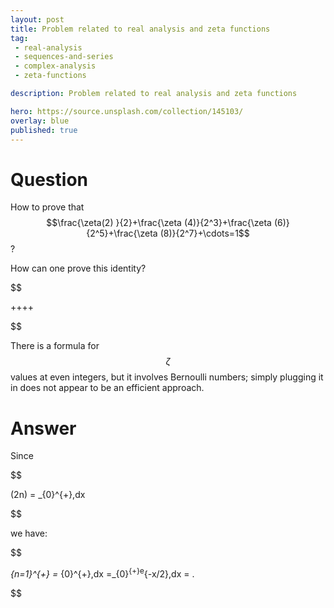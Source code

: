 ---
layout: post
title: Problem related to real analysis and zeta functions
tag:
 - real-analysis
 - sequences-and-series
 - complex-analysis
 - zeta-functions

description: Problem related to real analysis and zeta functions

hero: https://source.unsplash.com/collection/145103/
overlay: blue 
published: true
---

# Question 

How to prove that $$\frac{\zeta(2) }{2}+\frac{\zeta (4)}{2^3}+\frac{\zeta (6)}{2^5}+\frac{\zeta (8)}{2^7}+\cdots=1$$?

<!--break-->


How can one prove this identity? 



$$

\frac{\zeta(2) }{2}+\frac{\zeta (4)}{2^3}+\frac{\zeta (6)}{2^5}+\frac{\zeta (8)}{2^7}+\cdots=1

$$




There is a formula for $$\zeta$$ values at even integers, but it involves Bernoulli numbers; simply plugging it in does not appear to be an efficient approach.


# Answer 


Since


$$

\zeta(2n) = \frac{1}{(2n-1)!}\int_{0}^{+\infty}\frac{x^{2n-1}}{e^x-1}\,dx 

$$


we have:


$$

\sum_{n=1}^{+\infty}\frac{\zeta(2n)}{2^{2n-1}} = \int_{0}^{+\infty}\frac{\sinh(x/2)}{e^x-1}\,dx =\frac{1}{2}\int_{0}^{+\infty}e^{-x/2}\,dx = \color{red}{1}.

$$



